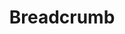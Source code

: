 ---
title: Breadcrumb
description: A breadcrumb is a secondary navigation scheme that reveals the user's location in a website or web application.
---